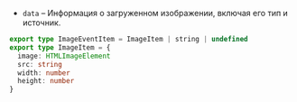 - `data` – Информация о загруженном изображении, включая его тип и источник.

```ts
export type ImageEventItem = ImageItem | string | undefined
export type ImageItem = {
  image: HTMLImageElement
  src: string
  width: number
  height: number
}
```
